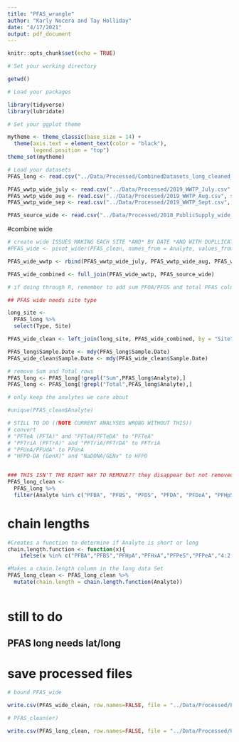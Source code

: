 ```yaml
---
title: "PFAS_wrangle"
author: "Karly Nocera and Tay Holliday"
date: "4/17/2021"
output: pdf_document
---
```


```r
knitr::opts_chunk$set(echo = TRUE)
```


```r
# Set your working directory

getwd()

# Load your packages

library(tidyverse)
library(lubridate)

# Set your ggplot theme

mytheme <- theme_classic(base_size = 14) +
  theme(axis.text = element_text(color = "black"), 
        legend.position = "top")
theme_set(mytheme)

# Load your datasets
PFAS_long <- read.csv("../Data/Processed/CombinedDatasets_long_cleaned_time.csv", stringsAsFactors = TRUE)

PFAS_wwtp_wide_july <- read.csv("../Data/Processed/2019_WWTP_July.csv", stringsAsFactors = TRUE)
PFAS_wwtp_wide_aug <- read.csv("../Data/Processed/2019_WWTP_Aug.csv", stringsAsFactors = TRUE)
PFAS_wwtp_wide_sep <- read.csv("../Data/Processed/2019_WWTP_Sept.csv", stringsAsFactors = TRUE)

PFAS_source_wide <- read.csv("../Data/Processed/2018_PublicSupply_wide_latlong.csv", stringsAsFactors = TRUE)

```


#combine wide

```r
# create wide ISSUES MAKING EACH SITE *AND* BY DATE *AND WITH DUPLLICATE LAB QUALIFIER*
#PFAS_wide <- pivot_wider(PFAS_clean, names_from = Analyte, values_from = ppt)

PFAS_wide_wwtp <- rbind(PFAS_wwtp_wide_july, PFAS_wwtp_wide_aug, PFAS_wwtp_wide_sep)

PFAS_wide_combined <- full_join(PFAS_wide_wwtp, PFAS_source_wide)

# if doing through R, remember to add sum PFOA/PFOS and total PFAS columns
```
```r
## PFAS wide needs site type

long_site <- 
  PFAS_long %>%
  select(Type, Site)

PFAS_wide_clean <- left_join(long_site, PFAS_wide_combined, by = "Site")

```


```r

PFAS_long$Sample.Date <- mdy(PFAS_long$Sample.Date)
PFAS_wide_clean$Sample.Date <- mdy(PFAS_wide_clean$Sample.Date)

# remove Sum and Total rows
PFAS_long <- PFAS_long[!grepl("Sum",PFAS_long$Analyte),]
PFAS_long <- PFAS_long[!grepl("Total",PFAS_long$Analyte),]

# only keep the analytes we care about

#unique(PFAS_clean$Analyte)

# STILL TO DO ((NOTE CURRENT ANALYSES WRONG WITHOUT THIS))
# convert 
# "PFTeA (PFTA)" and "PFTeA/PFTeDA" to "PFTeA"
# "PFTriA (PFTrA)" and "PFTriA/PFTrDA" to PFTriA
# "PFUnA/PFUdA" to PFUnA
# "HFPO-DA (GenX)" and "NaDONA/GENx" to HFPO


### THIS ISN'T THE RIGHT WAY TO REMOVE?? they disappear but not removed from dataset, as seen in 'summary'
PFAS_long_clean <-
  PFAS_long %>%
  filter(Analyte %in% c("PFBA", "PFBS", "PFDS", "PFDA", "PFDoA", "PFHpS", "PFHpA", "PFHxS", "PFHxA", "PFNS", "PFNA", "PFOSA", "N-EtFOSAA", "N-MeFOSAA", "PFPeS", "PFPeA", "PFTeA", "PFTriA", "PFUnA", "HFPO-DA", "PFOA", "PFOS"))

```

# chain lengths

```r

#Creates a function to determine if Analyte is short or long
chain.length.function <- function(x){
    ifelse(x %in% c("PFBA","PFBS","PFHpA","PFHxA","PFPeS","PFPeA","4:2 FTS"), "short", "long")}

#Makes a chain.length column in the long data Set
PFAS_long_clean <- PFAS_long_clean %>%
  mutate(chain.length = chain.length.function(Analyte)) 

```


```r


```



# still to do
## PFAS long needs lat/long


# save processed files

```r

# bound PFAS_wide

write.csv(PFAS_wide_clean, row.names=FALSE, file = "../Data/Processed/PFAS_wide_clean.csv")

# PFAS_clean(er)

write.csv(PFAS_long_clean, row.names=FALSE, file = "../Data/Processed/PFAS_long_clean.csv")

```

